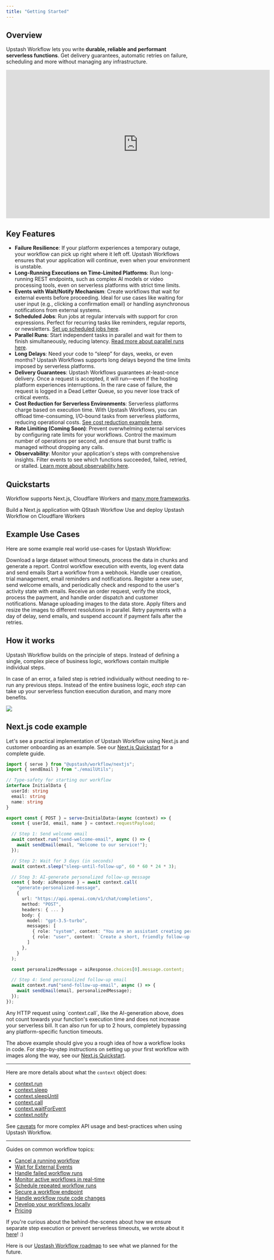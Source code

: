```yaml
---
title: "Getting Started"
---
```



## Overview

Upstash Workflow lets you write **durable, reliable and performant serverless functions**. Get delivery guarantees, automatic retries on failure, scheduling and more without managing any infrastructure.

<iframe
  width="720"
  height="405"
  src="https://www.youtube.com/embed/5As9tZMN3a8?rel=0&disablekb=1"
  title="YouTube video player"
  frameBorder="0"
  allow="accelerometer; fullscreen; clipboard-write; encrypted-media; gyroscope"
  allowFullScreen
></iframe>

## Key Features

- **Failure Resilience**: If your platform experiences a temporary outage, your workflow can pick up right where it left off. Upstash Workflows ensures that your application will continue, even when your environment is unstable.
- **Long-Running Executions on Time-Limited Platforms**: Run long-running REST endpoints, such as complex AI models or video processing tools, even on serverless platforms with strict time limits. 
- **Events with Wait/Notify Mechanism**: Create workflows that wait for external events before proceeding. Ideal for use cases like waiting for user input (e.g., clicking a confirmation email) or handling asynchronous notifications from external systems. 
- **Scheduled Jobs**: Run jobs at regular intervals with support for cron expressions. Perfect for recurring tasks like reminders, regular reports, or newsletters. [Set up scheduled jobs here](/workflow/howto/schedule).
- **Parallel Runs**: Start independent tasks in parallel and wait for them to finish simultaneously, reducing latency. [Read more about parallel runs here](/workflow/howto/parallel-runs).
- **Long Delays**: Need your code to “sleep” for days, weeks, or even months? Upstash Workflows supports long delays beyond the time limits imposed by serverless platforms.
- **Delivery Guarantees**: Upstash Workflows guarantees at-least-once delivery. Once a request is accepted, it will run—even if the hosting platform experiences interruptions. In the rare case of failure, the request is logged in a Dead Letter Queue, so you never lose track of critical events.
- **Cost Reduction for Serverless Environments**: Serverless platforms charge based on execution time. With Upstash Workflows, you can offload time-consuming, I/O-bound tasks from serverless platforms, reducing operational costs. [See cost reduction example here](https://image-gen-with-workflow.vercel.app/).
- **Rate Limiting (Coming Soon)**: Prevent overwhelming external services by configuring rate limits for your workflows. Control the maximum number of operations per second, and ensure that burst traffic is managed without dropping any calls.
- **Observability**: Monitor your application's steps with comprehensive insights. Filter events to see which functions succeeded, failed, retried, or stalled. [Learn more about observability here](/workflow/howto/monitor).

## Quickstarts

Workflow supports Next.js, Cloudflare Workers and [many more frameworks](/workflow/quickstarts/platforms).

<CardGroup cols={2}>
  <Card
    title="Next.js"
    icon="node-js"
    href="/workflow/quickstarts/vercel-nextjs"
  >
    Build a Next.js application with QStash Workflow
  </Card>
  <Card
    title="Cloudflare Workers"
    icon="cloudflare"
    href="/workflow/quickstarts/cloudflare-workers"
  >
    Use and deploy Upstash Workflow on Cloudflare Workers
  </Card>
</CardGroup>

## Example Use Cases

Here are some example real world use-cases for Upstash Workflow:

<CardGroup cols={2}>
  <Card title="AI Data Processing" icon="sparkles" href="/workflow/examples/allInOne">
    Download a large dataset without timeouts, process the data in chunks and generate a report.
  </Card>
  <Card title="Waiting For Events" icon="traffic-light" href="/workflow/examples/waitForEvent">
    Control workflow execution with events, log event data and send emails
  </Card>
  <Card title="Authorization Webhook" icon="webhook" href="/workflow/examples/authWebhook">
    Start a workflow from a webhook. Handle user creation, trial management, email reminders and notifications.
  </Card>
  <Card title="Customer Onboarding" icon="user" href="/workflow/examples/customerOnboarding">
    Register a new user, send welcome emails, and periodically check and respond to the user's activity state with emails.
  </Card>
  <Card title="E-Commerce Order Fulfillment" icon="cart-flatbed-boxes" href="/workflow/examples/eCommerceOrderFulfillment">
    Receive an order request, verify the stock, process the payment, and handle order dispatch and customer notifications.
  </Card>
  <Card title="Image Processing" icon="image" href="/workflow/examples/imageProcessing">
    Manage uploading images to the data store. Apply filters and resize the images to different resolutions in parallel.
  </Card>
  <Card title="Retry Payments" icon="credit-card" href="/workflow/examples/paymentRetry">
    Retry payments with a day of delay, send emails, and suspend account if payment fails after the retries.
  </Card>
</CardGroup>

## How it works

Upstash Workflow builds on the principle of steps. Instead of defining a single, complex piece of business logic, workflows contain multiple individual steps.

In case of an error, a failed step is retried individually without needing to re-run any previous steps. Instead of the entire business logic, _each step_ can take up your serverless function execution duration, and many more benefits.

<Frame>
  <img src="/img/qstash-workflow/workflow-concept.png" />
</Frame>

## Next.js code example

Let's see a practical implementation of Upstash Workflow using Next.js and customer onboarding as an example. See our [Next.js Quickstart](/workflow/quickstarts/vercel-nextjs) for a complete guide.

```typescript api/workflow/route.ts
import { serve } from "@upstash/workflow/nextjs";
import { sendEmail } from "./emailUtils";

// Type-safety for starting our workflow
interface InitialData {
  userId: string
  email: string
  name: string
}

export const { POST } = serve<InitialData>(async (context) => {
  const { userId, email, name } = context.requestPayload;

  // Step 1: Send welcome email
  await context.run("send-welcome-email", async () => {
    await sendEmail(email, "Welcome to our service!");
  });

  // Step 2: Wait for 3 days (in seconds)
  await context.sleep("sleep-until-follow-up", 60 * 60 * 24 * 3);

  // Step 3: AI-generate personalized follow-up message
  const { body: aiResponse } = await context.call(
    "generate-personalized-message",
    {
      url: "https://api.openai.com/v1/chat/completions",
      method: "POST",
      headers: { ... }
      body: {
        model: "gpt-3.5-turbo",
        messages: [
          { role: "system", content: "You are an assistant creating personalized follow-up messages." },
          { role: "user", content: `Create a short, friendly follow-up message for ${name} who joined our service 3 days ago.` }
        ]
      },
    }
  );

  const personalizedMessage = aiResponse.choices[0].message.content;

  // Step 4: Send personalized follow-up email
  await context.run("send-follow-up-email", async () => {
    await sendEmail(email, personalizedMessage);
  });
});
```

<Tip>
  Any HTTP request using `context.call`, like the AI-generation above, does not
  count towards your function's execution time and does not increase your
  serverless bill. It can also run for up to 2 hours, completely bypassing any
  platform-specific function timeouts.
</Tip>

The above example should give you a rough idea of how a workflow looks in code. For step-by-step instructions on setting up your first workflow with images along the way, see our [Next.js Quickstart](/workflow/quickstarts/vercel-nextjs).

---

Here are more details about what the `context` object does:

- [context.run](/workflow/basics/context#context-run)
- [context.sleep](/workflow/basics/context#context-sleep)
- [context.sleepUntil](/workflow/basics/context#context-sleepuntil)
- [context.call](/workflow/basics/context#context-call)
- [context.waitForEvent](/workflow/basics/context#context-waitforevent)
- [context.notify](/workflow/basics/context#context-notify)

See [caveats](/workflow/basics/caveats) for more complex API usage and best-practices when using Upstash Workflow.

---

Guides on common workflow topics:

- [Cancel a running workflow](/workflow/howto/cancel)
- [Wait for External Events](/workflow/howto/events)
- [Handle failed workflow runs](/workflow/howto/failures)
- [Monitor active workflows in real-time](/workflow/howto/failures)
- [Schedule repeated workflow runs](/workflow/howto/schedule)
- [Secure a workflow endpoint](/workflow/howto/security)
- [Handle workflow route code changes](/workflow/howto/changes)
- [Develop your workflows locally](/workflow/howto/local-development)
- [Pricing](/workflow/pricing)

If you're curious about the behind-the-scenes about how we ensure separate step execution or prevent serverless timeouts, we wrote about it [here](/workflow/how)! :)

Here is our [Upstash Workflow roadmap](/workflow/roadmap) to see what we planned for the future.
